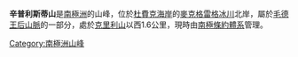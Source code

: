 {{Coord|85|6|S|174|38|W||display=title}}

'''辛普利斯蒂山'''是[[南極洲|南極洲]]的山峰，位於[[杜費克海岸|杜費克海岸]]的[[麥克格雷格冰川|麥克格雷格冰川]]北岸，屬於[[毛德王后山脈|毛德王后山脈]]的一部分，處於[[克里利山|克里利山]]以西1.6公里，現時由[[南極條約體系|南極條約體系]]管理。

{{DEFAULTSORT:Simplicity Hill}}
[[Category:南極洲山峰|Category:南極洲山峰]]


{{DufekCoast-geo-stub}}